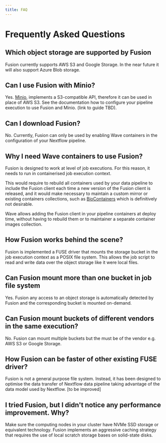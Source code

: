 ```yaml
---
title: FAQ
---
```


# Frequently Asked Questions

## Which object storage are supported by Fusion

Fusion currently supports AWS S3 and Google Storage. In the near future it will also support Azure Blob storage.

## Can I use Fusion with Minio?

Yes. [Minio](https://min.io/), implements a S3-compatible API, therefore it can be used in place of AWS S3.
See the documentation how to configure your pipeline execution to use Fusion and Minio. (link to guide TBD).

## Can I download Fusion?

No. Currently, Fusion can only be used by enabling Wave containers in the configuration of your Nextflow pipeline.

## Why I need Wave containers to use Fusion?

Fusion is designed to work at level of job executions. For this reason, it needs to run in containerised job
execution context.

This would require to rebuild all containers used by your data pipeline to include the Fusion client each time a new
version of the Fusion client is released, and it would make necessary to maintain a custom mirror or existing containers
collections, such as [BioContainers](https://biocontainers.pro/) which is definitively not desirable.

Wave allows adding the Fusion client in your pipeline containers at deploy time, without having to rebuild them or
to maintainer a separate container images collection.

## How Fusion works behind the scene?

Fusion is implemented a FUSE driver that mounts the storage bucket in the job execution context as
a POSIX file system. This allows the job script to read and write data over the object storage like it were local files.

## Can Fusion mount more than one bucket in job file system

Yes. Fusion any access to an object storage is automatically detected by Fusion and the corresponding bucket is mounted
on-demand.

## Can Fusion mount buckets of different vendors in the same execution?

No. Fusion can mount multiple buckets but the must be of the vendor e.g. AWS S3 or Google Storage.

## How Fusion can be faster of other existing FUSE driver?

Fusion is not a general purpose file system. Instead, it has been designed to optimise the data transfer of Nextflow
data pipeline taking advantage of the data model used by Nextflow. [to be improved]

## I tried Fusion, but I didn't notice any performance improvement. Why?

Make sure the computing nodes in your cluster have NVMe SSD storage or equivalent technology. Fusion implements an
aggressive caching strategy that requires the use of local scratch storage bases on solid-state disks.
